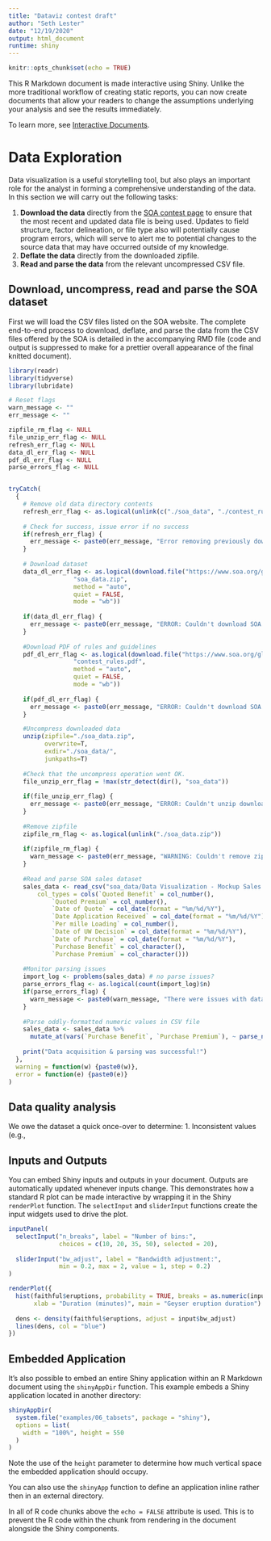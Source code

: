 ```yaml
---
title: "Dataviz contest draft"
author: "Seth Lester"
date: "12/19/2020"
output: html_document
runtime: shiny
---
```


```r
knitr::opts_chunk$set(echo = TRUE)
```

This R Markdown document is made interactive using Shiny. Unlike the more traditional workflow of creating static reports, you can now create documents that allow your readers to change the assumptions underlying your analysis and see the results immediately. 

To learn more, see [Interactive Documents](http://rmarkdown.rstudio.com/authoring_shiny.html).

# Data Exploration

Data visualization is a useful storytelling tool, but also plays an important role for the analyst in forming a comprehensive understanding of the data. In this section we will carry out the following tasks:

1. **Download the data** directly from the [SOA contest page](https://www.soa.org/research/opportunities/2020-data-visualization-contest/) to ensure that the most recent and updated data file is being used. Updates to field structure, factor delineation, or file type also will potentially cause program errors, which will serve to alert me to potential changes to the source data that may have occurred outside of my knowledge.
2. **Deflate the data** directly from the downloaded zipfile.
3. **Read and parse the data** from the relevant uncompressed CSV file.

## Download, uncompress, read and parse the SOA dataset

First we will load the CSV files listed on the SOA website. The complete end-to-end process to download, deflate, and parse the data from the CSV files offered by the SOA is detailed in the accompanying RMD file (code and output is suppressed to make for a prettier overall appearance of the final knitted document).

```r

library(readr)
library(tidyverse)
library(lubridate)

# Reset flags
warn_message <- ""
err_message <- ""

zipfile_rm_flag <- NULL
file_unzip_err_flag <- NULL
refresh_err_flag <- NULL
data_dl_err_flag <- NULL
pdf_dl_err_flag <- NULL
parse_errors_flag <- NULL


tryCatch(
  {
    # Remove old data directory contents
    refresh_err_flag <- as.logical(unlink(c("./soa_data", "./contest_rules.pdf"), recursive=T))
    
    # Check for success, issue error if no success
    if(refresh_err_flag) {
      err_message <- paste0(err_message, "Error removing previously downloaded SOA contents.", sep="\n")
    }
    
    # Download dataset
    data_dl_err_flag <- as.logical(download.file("https://www.soa.org/globalassets/assets/files/resources/research-report/2020/data-visualization-csv-files.zip", 
                  "soa_data.zip", 
                  method = "auto", 
                  quiet = FALSE,
                  mode = "wb"))
    
    if(data_dl_err_flag) {
      err_message <- paste0(err_message, "ERROR: Couldn't download SOA datasets.", sep="\n")
    }
    
    #Download PDF of rules and guidelines
    pdf_dl_err_flag <- as.logical(download.file("https://www.soa.org/globalassets/assets/files/static-pages/research/opportunities/2020-data-visualization-contest.pdf", 
                  "contest_rules.pdf", 
                  method = "auto", 
                  quiet = FALSE,
                  mode = "wb"))
    
    if(pdf_dl_err_flag) {
      err_message <- paste0(err_message, "ERROR: Couldn't download SOA contest rules PDF file.", sep="\n")
    }

    #Uncompress downloaded data
    unzip(zipfile="./soa_data.zip",
          overwrite=T,
          exdir="./soa_data/",
          junkpaths=T)
    
    #Check that the uncompress operation went OK.
    file_unzip_err_flag = !max(str_detect(dir(), "soa_data"))
  
    if(file_unzip_err_flag) {
      err_message <- paste0(err_message, "ERROR: Couldn't unzip downloaded CSV package.", sep="\n")
    }
      
    #Remove zipfile 
    zipfile_rm_flag <- as.logical(unlink("./soa_data.zip"))
  
    if(zipfile_rm_flag) {
      warn_message <- paste0(err_message, "WARNING: Couldn't remove zipfile.", sep="\n")
    }
    
    #Read and parse SOA sales dataset
    sales_data <- read_csv("soa_data/Data Visualization - Mockup Sales Data.csv",
        col_types = cols(`Quoted Benefit` = col_number(),
            `Quoted Premium` = col_number(), 
            `Date of Quote` = col_date(format = "%m/%d/%Y"), 
            `Date Application Received` = col_date(format = "%m/%d/%Y"), 
            `Per mille Loading` = col_number(), 
            `Date of UW Decision` = col_date(format = "%m/%d/%Y"), 
            `Date of Purchase` = col_date(format = "%m/%d/%Y"), 
            `Purchase Benefit` = col_character(), 
            `Purchase Premium` = col_character()))
    
    #Monitor parsing issues
    import_log <- problems(sales_data) # no parse issues?
    parse_errors_flag <- as.logical(count(import_log)$n)
    if(parse_errors_flag) {
      warn_message <- paste0(warn_message, "There were issues with data typing in parsing the data. Errors stored in 'import_log' variable.", sep="\n")
    }
    
    #Parse oddly-formatted numeric values in CSV file
    sales_data <- sales_data %>% 
      mutate_at(vars(`Purchase Benefit`, `Purchase Premium`), ~ parse_number(., na=("$-")))
    
    print("Data acquisition & parsing was successful!")
  },
  warning = function(w) {paste0(w)},
  error = function(e) {paste0(e)}
)

```

## Data quality analysis

We owe the dataset a quick once-over to determine:
1. Inconsistent values (e.g., 





## Inputs and Outputs

You can embed Shiny inputs and outputs in your document. Outputs are automatically updated whenever inputs change.  This demonstrates how a standard R plot can be made interactive by wrapping it in the Shiny `renderPlot` function. The `selectInput` and `sliderInput` functions create the input widgets used to drive the plot.

```r
inputPanel(
  selectInput("n_breaks", label = "Number of bins:",
              choices = c(10, 20, 35, 50), selected = 20),
  
  sliderInput("bw_adjust", label = "Bandwidth adjustment:",
              min = 0.2, max = 2, value = 1, step = 0.2)
)

renderPlot({
  hist(faithful$eruptions, probability = TRUE, breaks = as.numeric(input$n_breaks),
       xlab = "Duration (minutes)", main = "Geyser eruption duration")
  
  dens <- density(faithful$eruptions, adjust = input$bw_adjust)
  lines(dens, col = "blue")
})
```

## Embedded Application

It's also possible to embed an entire Shiny application within an R Markdown document using the `shinyAppDir` function. This example embeds a Shiny application located in another directory:

```r
shinyAppDir(
  system.file("examples/06_tabsets", package = "shiny"),
  options = list(
    width = "100%", height = 550
  )
)
```

Note the use of the `height` parameter to determine how much vertical space the embedded application should occupy.

You can also use the `shinyApp` function to define an application inline rather then in an external directory.

In all of R code chunks above the `echo = FALSE` attribute is used. This is to prevent the R code within the chunk from rendering in the document alongside the Shiny components.



